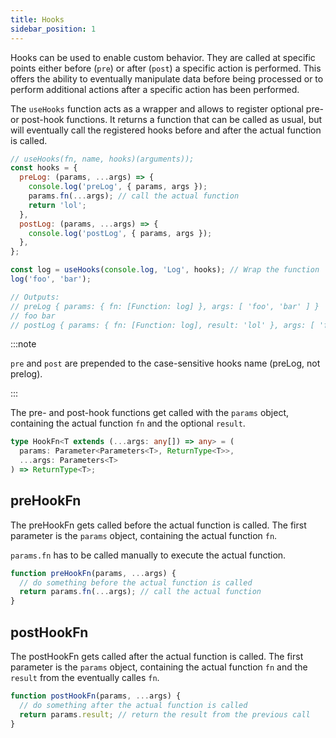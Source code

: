 ```yaml
---
title: Hooks
sidebar_position: 1
---
```


Hooks can be used to enable custom behavior. They are called at specific points
either before (`pre`) or after (`post`) a specific action is performed. This
offers the ability to eventually manipulate data before being processed or to
perform additional actions after a specific action has been performed.

The `useHooks` function acts as a wrapper and allows to register optional pre-
or post-hook functions. It returns a function that can be called as usual, but
will eventually call the registered hooks before and after the actual function
is called.

```js
// useHooks(fn, name, hooks)(arguments));
const hooks = {
  preLog: (params, ...args) => {
    console.log('preLog', { params, args });
    params.fn(...args); // call the actual function
    return 'lol';
  },
  postLog: (params, ...args) => {
    console.log('postLog', { params, args });
  },
};

const log = useHooks(console.log, 'Log', hooks); // Wrap the function
log('foo', 'bar');

// Outputs:
// preLog { params: { fn: [Function: log] }, args: [ 'foo', 'bar' ] }
// foo bar
// postLog { params: { fn: [Function: log], result: 'lol' }, args: [ 'foo', 'bar' ] }
```

:::note

`pre` and `post` are prepended to the case-sensitive hooks name (preLog, not
prelog).

:::

The pre- and post-hook functions get called with the `params` object, containing
the actual function `fn` and the optional `result`.

```ts
type HookFn<T extends (...args: any[]) => any> = (
  params: Parameter<Parameters<T>, ReturnType<T>>,
  ...args: Parameters<T>
) => ReturnType<T>;
```

## preHookFn

The preHookFn gets called before the actual function is called. The first
parameter is the `params` object, containing the actual function `fn`.

`params.fn` has to be called manually to execute the actual function.

```js
function preHookFn(params, ...args) {
  // do something before the actual function is called
  return params.fn(...args); // call the actual function
}
```

## postHookFn

The postHookFn gets called after the actual function is called. The first
parameter is the `params` object, containing the actual function `fn` and the
`result` from the eventually calles `fn`.

```js
function postHookFn(params, ...args) {
  // do something after the actual function is called
  return params.result; // return the result from the previous call
}
```
